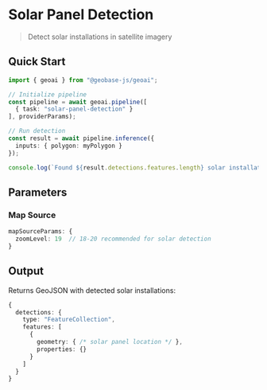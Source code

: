 
# Solar Panel Detection
> Detect solar installations in satellite imagery

<VideoEmbed 
  src="https://geobase-docs.s3.amazonaws.com/geobase-ai-assets/solar-detection-model.mp4"
  title="Solar Panel Detection Demo"
/>

## Quick Start

```typescript
import { geoai } from "@geobase-js/geoai";

// Initialize pipeline
const pipeline = await geoai.pipeline([
  { task: "solar-panel-detection" }
], providerParams);

// Run detection
const result = await pipeline.inference({
  inputs: { polygon: myPolygon }
});

console.log(`Found ${result.detections.features.length} solar installations`);
```


## Parameters

### Map Source
```typescript
mapSourceParams: {
  zoomLevel: 19  // 18-20 recommended for solar detection
}
```
## Output

Returns GeoJSON with detected solar installations:

```typescript
{
  detections: {
    type: "FeatureCollection",
    features: [
      {
        geometry: { /* solar panel location */ },
        properties: {}
      }
    ]
  }
}
```
